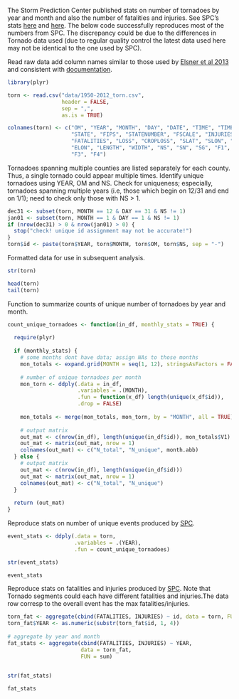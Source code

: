 The Storm Prediction Center published stats on number of tornadoes by year and month and also the number of fatalities and injuries. See SPC's stats [here](http://www.spc.noaa.gov/archive/tornadoes/ustdbmy.html) and [here](http://www.spc.noaa.gov/climo/online/monthly/newm.html). The below code successfully reproduces most of the numbers from SPC. The discrepancy could be due to the differences in Tornado data used (due to regular quality control the latest data used here may not be identical to the one used by SPC).

Read raw data add column names similar to those used by [Elsner et al 2013](http://rpubs.com/jelsner/4205) and consistent with [documentation](http://www.spc.noaa.gov/gis/svrgis/). 

```r
library(plyr)

torn <- read.csv("data/1950-2012_torn.csv", 
                 header = FALSE, 
                 sep = ",", 
                 as.is = TRUE)

colnames(torn) <- c("OM", "YEAR", "MONTH", "DAY", "DATE", "TIME", "TIMEZONE", 
                    "STATE", "FIPS", "STATENUMBER", "FSCALE", "INJURIES", 
                    "FATALITIES", "LOSS", "CROPLOSS", "SLAT", "SLON", "ELAT", 
                    "ELON", "LENGTH", "WIDTH", "NS", "SN", "SG", "F1", "F2", 
                    "F3", "F4")
```

Tornadoes spanning multiple counties are listed separately for each county. Thus, a single tornado could appear multiple times. Identify unique tornadoes using YEAR, OM and NS. Check for uniqueness; especially, tornadoes spanning multiple years (i.e, those which begin on 12/31 and end on 1/1); need to check only those with NS > 1.

```r
dec31 <- subset(torn, MONTH == 12 & DAY == 31 & NS != 1)
jan01 <- subset(torn, MONTH == 1 & DAY == 1 & NS != 1)
if (nrow(dec31) > 0 & nrow(jan01) > 0) {
  stop("check! unique id assignment may not be accurate!")
}
torn$id <- paste(torn$YEAR, torn$MONTH, torn$OM, torn$NS, sep = "-")
```

Formatted data for use in subsequent analysis.

```r
str(torn)

head(torn)
tail(torn)
```

Function to summarize counts of unique number of tornadoes by year and month.

```r
count_unique_tornadoes <- function(in_df, monthly_stats = TRUE) {
  
  require(plyr)
  
  if (monthly_stats) {
    # some months dont have data; assign NAs to those months
    mon_totals <- expand.grid(MONTH = seq(1, 12), stringsAsFactors = FALSE)
    
    # number of unique tornadoes per month
    mon_torn <- ddply(.data = in_df, 
                      .variables = .(MONTH),
                      .fun = function(x_df) length(unique(x_df$id)), 
                      .drop = FALSE)
    
    mon_totals <- merge(mon_totals, mon_torn, by = "MONTH", all = TRUE)
    
    # output matrix
    out_mat <- c(nrow(in_df), length(unique(in_df$id)), mon_totals$V1)
    out_mat <- matrix(out_mat, nrow = 1)
    colnames(out_mat) <- c("N_total", "N_unique", month.abb)  
  } else {
    # output matrix
    out_mat <- c(nrow(in_df), length(unique(in_df$id)))
    out_mat <- matrix(out_mat, nrow = 1)
    colnames(out_mat) <- c("N_total", "N_unique")      
  }
  
  return (out_mat)
}
```

Reproduce stats on number of unique events produced by [SPC](http://www.spc.noaa.gov/archive/tornadoes/ustdbmy.html).

```r

event_stats <- ddply(.data = torn, 
                     .variables = .(YEAR), 
                     .fun = count_unique_tornadoes)

str(event_stats)

event_stats
```

Reproduce stats on fatalities and injuries produced by [SPC](http://www.spc.noaa.gov/archive/tornadoes/ustdbmy.html). Note that Tornado segments could each have different fatalities and injuries.The data row corresp to the overall event has the max fatalities/injuries.

```r
torn_fat <- aggregate(cbind(FATALITIES, INJURIES) ~ id, data = torn, FUN = max)
torn_fat$YEAR <- as.numeric(substr(torn_fat$id, 1, 4))
  
# aggregate by year and month
fat_stats <- aggregate(cbind(FATALITIES, INJURIES) ~ YEAR, 
                       data = torn_fat, 
                       FUN = sum)
  

str(fat_stats)

fat_stats
```


